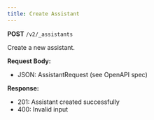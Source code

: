 ```yaml
---
title: Create Assistant
---
```


**POST** `/v2/_assistants`

Create a new assistant.

**Request Body:**
- JSON: AssistantRequest (see OpenAPI spec)

**Response:**
- 201: Assistant created successfully
- 400: Invalid input
